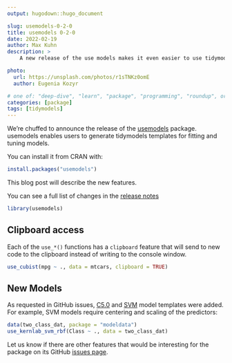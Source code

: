 ```yaml
---
output: hugodown::hugo_document

slug: usemodels-0-2-0
title: usemodels 0-2-0
date: 2022-02-19
author: Max Kuhn
description: >
    A new release of the use models makes it even easier to use tidymodels.

photo:
  url: https://unsplash.com/photos/r1sTNKz0omE
  author: Eugenia Kozyr

# one of: "deep-dive", "learn", "package", "programming", "roundup", or "other"
categories: [package] 
tags: [tidymodels]
---
```


<!--
TODO:
* [ ] Look over / edit the post's title in the yaml
* [ ] Edit (or delete) the description; note this appears in the Twitter card
* [ ] Pick category and tags (see existing with `hugodown::tidy_show_meta()`)
* [ ] Find photo & update yaml metadata
* [ ] Create `thumbnail-sq.jpg`; height and width should be equal
* [ ] Create `thumbnail-wd.jpg`; width should be >5x height
* [ ] `hugodown::use_tidy_thumbnails()`
* [ ] Add intro sentence, e.g. the standard tagline for the package
* [ ] `usethis::use_tidy_thanks()`
-->

We're chuffed to announce the release of the  [usemodels](https://usemodels.tidymodels.org/) package. usemodels enables users to generate tidymodels templates for fitting and tuning models. 

You can install it from CRAN with:

```r
install.packages("usemodels")
```

This blog post will describe the new features.

You can see a full list of changes in the [release notes](https://usemodels.tidymodels.org/news/index.html)

```r
library(usemodels)
```

## Clipboard access

Each of the `use_*()` functions has a `clipboard` feature that will send to new code to the clipboard instead of writing to the console window. 

```r
use_cubist(mpg ~ ., data = mtcars, clipboard = TRUE)
```

## New Models

As requested in GitHub issues, [C5.0](https://www.rulequest.com/see5-unix.html) and [SVM](https://en.wikipedia.org/wiki/Support-vector_machine) model templates were added. For example, SVM models require centering and scaling of the predictors: 

```r
data(two_class_dat, package = "modeldata")
use_kernlab_svm_rbf(Class ~ ., data = two_class_dat)
```

Let us know if there are other features that would be interesting for the package on its GitHub [issues page](https://github.com/tidymodels/usemodels/issues).

